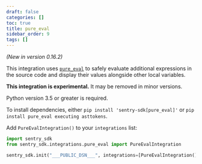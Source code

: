 ```yaml
---
draft: false
categories: []
toc: true
title: pure_eval
sidebar_order: 9
tags: []
---
```

*(New in version 0.16.2)*

This integration uses [`pure_eval`](https://github.com/alexmojaki/pure_eval) to safely evaluate additional expressions in the source code and display their values alongside other local variables.

**This integration is experimental.** It may be removed in minor versions.

Python version 3.5 or greater is required.

To install dependencies, either `pip install 'sentry-sdk[pure_eval]'` or `pip install pure_eval executing asttokens`.

Add ``PureEvalIntegration()`` to your ``integrations`` list:

```python
import sentry_sdk
from sentry_sdk.integrations.pure_eval import PureEvalIntegration

sentry_sdk.init("___PUBLIC_DSN___", integrations=[PureEvalIntegration()])
```
